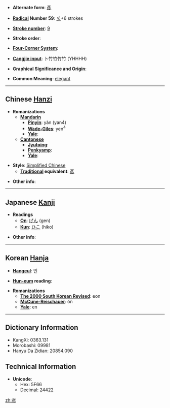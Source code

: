 * '''Alternate form''': [[彥]]

* '''[[Wiktionary:Chinese radical index| Radical]] Number 59''': [[Wiktionary:Chinese radical index 彡|彡]]+6 strokes

* '''[[Wiktionary:Chinese total strokes index|Stroke number]]''': [[Wiktionary:Chinese total strokes index 9|9]]

* '''Stroke order''': 

* '''[[Wiktionary:Chinese four corner index|Four-Corner System]]''': 

* '''[[Wiktionary:Chinese Cangjie index|Cangjie input]]''': 卜竹竹竹竹 (YHHHH)

* '''Graphical Significance and Origin''': 

* '''Common Meaning''': [[elegant]]

----

== Chinese [[Hanzi]] ==

* '''Romanizations'''
** '''[[Mandarin]]'''
*** '''[[Pinyin]]''': yàn (yan4)
*** '''[[Wade-Giles]]''': yen<sup>4</sup>
*** '''[[Yale]]''': 
** '''[[Cantonese]]'''
*** '''[[Jyutping]]''':
*** '''[[Penkyamp]]''': 
*** '''[[Yale]]''': 

* '''Style''': [[Simplified Chinese]] 
** '''[[Traditional Chinese|Traditional]] equivalent''': [[彥]]

* '''Other info''': 

----

== Japanese [[Kanji]] ==

* '''Readings'''
** '''[[On]]''': [[げん]] (gen)
** '''[[Kun]]''': [[ひこ]] (hiko)

* '''Other info''':  

----

== Korean [[Hanja]] ==

* '''[[Hangeul]]''': 언

* '''[[Hun-eum]] reading''': 

* '''Romanizations'''
** '''[[The 2000 South Korean Revised Romanization|The 2000 South Korean Revised]]''': eon
** '''[[McCune-Reischauer]]''': ŏn
** '''[[Yale]]''': en

----

== Dictionary Information ==

* KangXi: 0363.131
* Morobashi: 09981
* Hanyu Da Zidian: 20854.090

== Technical Information ==

* '''Unicode''':
** Hex: 5F66
** Decimal: 24422
[[zh:彦]]